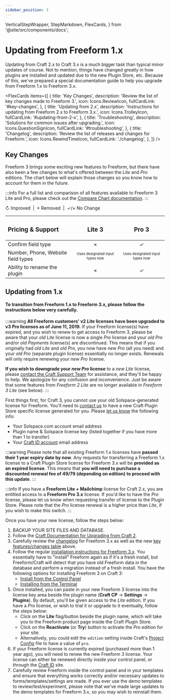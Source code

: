 ```yaml
---
sidebar_position: 3
---
```


  VerticalStepWrapper,
  StepMarkdown,
  FlexCards,
} from '@site/src/components/docs';



# Updating from Freeform 1.x

Updating from Craft 2.x to Craft 3.x is a much bigger task than typical minor updates of course. Not to mention, things have changed greatly in how plugins are installed and updated due to the new Plugin Store, etc. Because of this, we've prepared a special documentation guide to help you upgrade from Freeform 1.x to Freeform 3.x.

<FlexCards
  items={[
    {
      title: 'Key Changes',
      description: 'Review the list of key changes made to Freeform 3.',
      icon: Icons.ReviewIcon,
      fullCardLink: '#key-changes',
    },
    {
      title: 'Updating from 2.x',
      description:
        'Instructions for updating from Freeform 2.x to Freeform 3.x.',
      icon: Icons.TrolleyIcon,
      fullCardLink: '#updating-from-2-x',
    },
    {
      title: 'Troubleshooting',
      description: 'Solutions for common issues after upgrading.',
      icon: Icons.QuestionSignIcon,
      fullCardLink: '#troubleshooting',
    },
    {
      title: 'Changelog',
      description: 'Review the list of releases and changes for Freeform.',
      icon: Icons.RewindTimeIcon,
      fullCardLink: './changelog',
    },
  ]}
/>

## Key Changes

Freeform 3 brings some exciting new features to Freeform, but there have also been a few changes to what's offered between the _Lite_ and _Pro_ editions. The chart below will explain those changes so you know how to account for them in the future.

:::info
For a full list and comparison of all features available to Freeform 3 Lite and Pro, please check out the [Compare Chart documentation](../compare.md).
:::

<span class="yellow">↻ Improved</span> &nbsp;|&nbsp; <span class="red">
  × Removed
</span> &nbsp;|&nbsp; <span class="gray">✓/× No Change</span>

| <h3 class="no-margin">Pricing & Support</h3> |                         <h3 class="no-margin">Lite 3</h3>                         |                         <h3 class="no-margin">Pro 3</h3>                          |
| :------------------------------------------- | :-------------------------------------------------------------------------------: | :-------------------------------------------------------------------------------: |
| Confirm field type                           |                            <span class="red">×</span>                             |                            <span class="gray">✓</span>                            |
| Number, Phone, Website field types           | <span class="yellow"><sub><sup>Uses designated input types now</sup></sub></span> | <span class="yellow"><sub><sup>Uses designated input types now</sup></sub></span> |
| Ability to rename the plugin                 |                            <span class="red">×</span>                             |                            <span class="gray">✓</span>                            |

## Updating from 1.x

#### To transition from Freeform 1.x to Freeform 3.x, please follow the instructions below very carefully.

:::warning
**All Freeform customers' v2 _Lite_ licenses have been upgraded to v3 _Pro_ licenses as of June 11, 2019.** If your Freeform license(s) have expired, and you wish to renew to get access to Freeform 3, please be aware that your _old Lite_ license is now a single _Pro_ license and your _old Pro_ and/or _old Payments_ license(s) are discontinued. This means that if you originally had _old Lite_ and _old Pro_, you now have _new Pro_ (all you need) and your _old Pro_ (separate plugin license) essentially no longer exists. Renewals will only require renewing your _new Pro_ license.

**If you wish to downgrade your _new Pro_ license** to a _new Lite_ license, please [contact the Craft Support Team](mailto:support@craftcms.com) for assistance, and they'll be happy to help. We apologize for any confusion and inconvenience. Just be aware that some features from _Freeform 2 Lite_ are no longer available in _Freeform 3 Lite_ (see below).
:::

First things first, for Craft 3, you cannot use your old Solspace-generated license for Freeform. You'll need to [contact us](/support) to have a new Craft Plugin Store specific license generated for you. Please [let us know](/support) the following info:

- Your Solspace.com account email address
- Plugin name & Solspace license key (listed together if you have more than 1 to transfer)
- Your [Craft ID account](https://id.craftcms.com/) email address

:::warning
Please note that all existing Freeform 1.x licenses have **passed their 1 year expiry date by now**. Any requests for transferring a Freeform 1.x license to a Craft Plugin Store license for Freeform 3.x will be **provided as an expired license**. This means that **you will need to purchase a discounted renewal fee of $49/$79 (depending on edition) to proceed with this update**.
:::

:::info
If you have a **Freeform Lite + Mailchimp** license for Craft 2.x, you are entitled access to a **Freeform Pro 3.x** license. If you'd like to have the _Pro_ license, please let us know when requesting transfer of license to the Plugin Store. Please note that the _Pro_ license renewal is a higher price than _Lite_, if you wish to make this switch.
:::

Once you have your new license, follow the steps below:

1. <span class="red font-bold">BACKUP YOUR SITE FILES AND DATABASE.</span>
2. Follow the [Craft Documentation for Upgrading from Craft 2](https://craftcms.com/docs/3.x/upgrade.html).
3. Carefully review the [changelog](./changelog) for Freeform 3.x as well as the new [key features/changes table](#key-changes) above.
4. Follow the regular [installation instructions for Freeform 3.x](./installing-updating#installing-instructions). You essentially have to "install" Freeform again as if it's a fresh install, but Freeform/Craft will detect that you have old Freeform data in the database and perform a migration instead of a fresh install. You have the following options for installing Freeform 3 on Craft 3:
   - [Install from the Control Panel](./installing-updating#install-from-the-control-panel)
   - [Installing from the Terminal](./installing-updating#installing-from-the-terminal)
5. Once installed, you can paste in your new Freeform 3 license into the license key area beside the plugin name (**Craft CP** -> **Settings** -> **Plugins**). By default, you'll be given access to the _Lite_ edition. If you have a _Pro_ license, or wish to trial it or upgrade to it eventually, follow the steps below:
   - Click on the **Lite** flag/button beside the plugin name, which will take you to the Freeform product page inside the Craft Plugin Store.
     <Photo img={Purchase1Photo} alt="Switch edition after install - step 1" />
   - Click on the **Reactivate** (or **Try**) button to activate the _Pro_ edition for your site.
     <Photo img={Purchase2Photo} alt="Switch edition after install - step 2" />
   - Alternatively, you could edit the `edition` setting inside Craft's [Project Config](https://craftcms.com/docs/3.x/project-config.html) file to have a value of `pro`.
6. If your Freeform license is currently expired (purchased more than 1 year ago), you will need to renew the new Freeform 3 license. Your license can either be renewed directly inside your control panel, or through the [Craft ID](https://id.craftcms.com) site.
7. Carefully review Freeform inside the control panel and in your templates and ensure that everything works correctly and/or necessary updates to forms/templates/settings are made. If you ever use the demo templates to review/test/experiment, please note that we've made large updates to the demo templates for Freeform 3.x, so you may wish to reinstall them.
